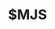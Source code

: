 ---
title: $MJS
searchable: false
icon: GlobeIcon
asIndexPage: true
description: |
  La guida alle convenzioni sui file di Nextra descrive in dettaglio la struttura e l'organizzazione dei file e delle directory all'interno di un progetto Nextra, incluso l'utilizzo dei file `page.mdx`, `_meta.js` e `mdx-components.js`, nonché delle directory `content` e `src`.
---